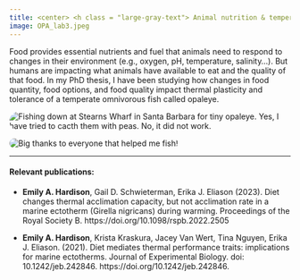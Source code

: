 ```yaml
---
title: <center> <h class = "large-gray-text"> Animal nutrition & temperature </h> </center>
image: OPA_lab3.jpeg
---
```


```{=html}
<style>

#title-block-header {
  margin-block-end: 0rem;
  position: relative;
  margin-top: -1px;
  height: 75px;
}

.large-gray-text {
  letter-spacing: 3px;
  font-weight: 500;
  font-size: 36px; 
  color:  #e3ebef;
  //text-transform: uppercase;
}
 
</style>
```
<p>

</p>

Food provides essential nutrients and fuel that animals need to respond to changes in their environment (e.g., oxygen, pH, temperature, salinity...). But humans are impacting what animals have available to eat and the quality of that food. In my PhD thesis, I have been studying how changes in food quantity, food options, and food quality impact thermal plasticity and tolerance of a temperate omnivorous fish called opaleye.

::: {layout-ncol="2"}
<div class="image-container">
  <img src="opaleye_fishing_3.jpeg" class="clickable-image" data-src="opaleye_fishing_3.jpeg" style="border-radius: 30px;" alt="Fishing down at Stearns Wharf in Santa Barbara for tiny opaleye. Yes, I have tried to cacth them with peas. No, it did not work.">
</div>

<div class="image-container">
  <img src="opaleye_fishing_1.jpg" class="clickable-image" data-src="opaleye_fishing_1.jpg" style="border-radius: 30px;" alt="Big thanks to everyone that helped me fish!">
</div>
:::

------------------------------------------------------------------------

#### Relevant publications:

-   **Emily A. Hardison**, Gail D. Schwieterman, Erika J. Eliason (2023). Diet changes thermal acclimation capacity, but not acclimation rate in a marine ectotherm (Girella nigricans) during warming. Proceedings of the Royal Society B. https://doi.org/10.1098/rspb.2022.2505

-   **Emily A. Hardison**, Krista Kraskura, Jacey Van Wert, Tina Nguyen, Erika J. Eliason. (2021). Diet mediates thermal performance traits: implications for marine ectotherms. Journal of Experimental Biology. doi: 10.1242/jeb.242846. https://doi.org/10.1242/jeb.242846.
